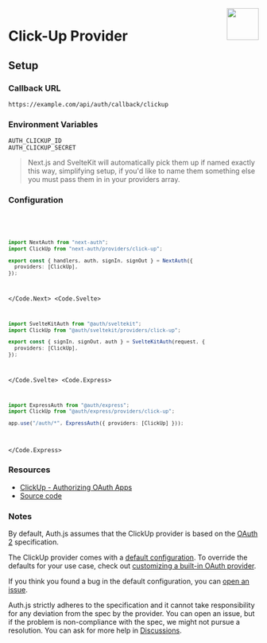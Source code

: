 
<img align="right" src="/img/providers/clickup.svg" height="64" width="64" />

# Click-Up Provider

## Setup

### Callback URL

```
https://example.com/api/auth/callback/clickup
```

### Environment Variables

```
AUTH_CLICKUP_ID
AUTH_CLICKUP_SECRET
```

> Next.js and SvelteKit will automatically pick them up if named exactly this way, simplifying
> setup, if you'd like to name them something else you must pass them in in your providers array.

### Configuration

<Code>
  <Code.Next>

```ts filename="/auth.ts"
import NextAuth from "next-auth";
import ClickUp from "next-auth/providers/click-up";

export const { handlers, auth, signIn, signOut } = NextAuth({
  providers: [ClickUp],
});
```

  </Code.Next>
  <Code.Svelte>

```ts filename="/auth.ts"
import SvelteKitAuth from "@auth/sveltekit";
import ClickUp from "@auth/sveltekit/providers/click-up";

export const { signIn, signOut, auth } = SvelteKitAuth(request, {
  providers: [ClickUp],
});
```

  </Code.Svelte>
  <Code.Express>

```ts filename="/src/app.ts"
import ExpressAuth from "@auth/express";
import ClickUp from "@auth/express/providers/click-up";

app.use("/auth/*", ExpressAuth({ providers: [ClickUp] }));
```

  </Code.Express>
</Code>

### Resources

- [ClickUp - Authorizing OAuth Apps](https://clickup.com/api/developer-portal/authentication#oauth-flow)
- [Source code](https://github.com/nextauthjs/next-auth/blob/main/packages/core/src/providers/click-up.ts)

### Notes

By default, Auth.js assumes that the ClickUp provider is
based on the [OAuth 2](https://www.rfc-editor.org/rfc/rfc6749.html) specification.

<Callout type="info">

The ClickUp provider comes with a [default configuration](https://github.com/nextauthjs/next-auth/blob/main/packages/core/src/providers/click-up.ts).
To override the defaults for your use case, check out [customizing a built-in OAuth provider](https://authjs.dev/guides/providers/custom-provider#override-default-options).

</Callout>

If you think you found a bug in the default configuration, you can [open an issue](https://authjs.dev/new/provider-issue).

Auth.js strictly adheres to the specification and it cannot take responsibility for any deviation from
the spec by the provider. You can open an issue, but if the problem is non-compliance with the spec,
we might not pursue a resolution. You can ask for more help in [Discussions](https://authjs.dev/new/github-discussions).
